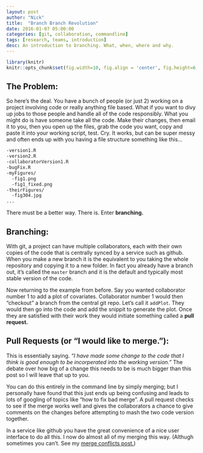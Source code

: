 ```yaml
---
layout: post
author: "Nick"
title:  "Branch Branch Revolution"
date: 2016-01-07 05:00:00
categories: [git, collaboration, commandline]
tags: [research, teams, introduction]
desc: An introduction to branching. What, when, where and why. 
---
```


```r
library(knitr)
knitr::opts_chunk$set(fig.width=10, fig.align = 'center', fig.height=6, warning=FALSE, message=FALSE)
```


## The Problem:

So here's the deal. You have a bunch of people (or just 2) working on a project involving code or really anything file based. What if you want to divy up jobs to those people and handle all of the code responsibly. What you might do is have someone take all the code. Make their changes, then email it to you, then you open up the files, grab the code you want, copy and paste it into your working script, test. Cry. It works, but can be super messy and often ends up with you having a file structure something like this...

```bash
-version1.R
-version2.R
-collaboratorVersion1.R
-bugFix.R
-myFigures/
  -fig1.png
  -fig1_fixed.png
-theirFigures/
  -fig304.jpg
...
```

There must be a better way. There is. Enter __branching.__

## Branching:

With git, a project can have multiple collaborators, each with their own copies of the code that is centrally synced by a service such as github. When you make a new  branch it is the equivalent to you taking the whole repository and copying it to a new folder. In fact you already have a branch out, it's called the `master`  branch and it is the default and typically most stable version of the code. 

Now returning to the example from before. Say you wanted collaborator number 1 to add a plot of covariates. Collaborator number 1 would then "checkout" a branch from the central git repo. Let's call it `addPlot`. They would then go into the code and add the snippit to generate the plot. Once they are satisfied with their work they would initiate something called a __pull request.__ 

## Pull Requests (or "I would like to merge."): 

This is essentially saying. _"I have made some change to the code that I think is good enough to be incorperated into the working version."_ The debate over how big of a change this needs to be is much bigger than this post so I will leave that up to you.  


You can do this entirely in the command line by simply merging; but I personally have found that this just ends up being confusing and leads to lots of googling of topics like "how to fix bad merge". A pull request checks to see if the merge works well and gives the collaborators a chance to give comments on the changes before attempting to mash the two code version together. 

In a service like github you have the great convenience of a nice user interface to do all this. I now do almost all of my merging this way. (Althugh sometimes you can't. See my [merge conflicts post.](http://nickstrayer.me/nashvilleBioStats//2016/01/branching.html))

